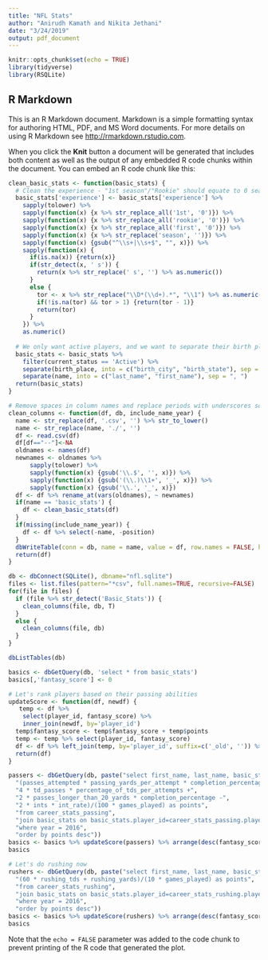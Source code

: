 ```yaml
---
title: "NFL Stats"
author: "Anirudh Kamath and Nikita Jethani"
date: "3/24/2019"
output: pdf_document
---
```


```r
knitr::opts_chunk$set(echo = TRUE)
library(tidyverse)
library(RSQLite)
```

## R Markdown

This is an R Markdown document. Markdown is a simple formatting syntax for authoring HTML, PDF, and MS Word documents. For more details on using R Markdown see <http://rmarkdown.rstudio.com>.

When you click the **Knit** button a document will be generated that includes both content as well as the output of any embedded R code chunks within the document. You can embed an R code chunk like this:

```r
clean_basic_stats <- function(basic_stats) {
  # Clean the experience - "1st season"/"Rookie" should equate to 0 seasons, and things like "8th season" or "3rd season" should     equate to 7 and 2 seasons respectively. 
  basic_stats['experience'] <- basic_stats['experience'] %>%
    sapply(tolower) %>%
    sapply(function(x) {x %>% str_replace_all('1st', '0')}) %>%
    sapply(function(x) {x %>% str_replace_all('rookie', '0')}) %>%
    sapply(function(x) {x %>% str_replace_all('first', '0')}) %>%
    sapply(function(x) {x %>% str_replace('season', '')}) %>%
    sapply(function(x) {gsub("^\\s+|\\s+$", "", x)}) %>%
    sapply(function(x) {
      if(is.na(x)) {return(x)}
      if(str_detect(x, ' s')) {
        return(x %>% str_replace(' s', '') %>% as.numeric())
      }
      else {
        tor <- x %>% str_replace("\\D*(\\d+).*", "\\1") %>% as.numeric()
        if(!is.na(tor) && tor > 1) {return(tor - 1)}
        return(tor)
      }
    }) %>%
    as.numeric()
  
  # We only want active players, and we want to separate their birth place (city, state) into two columns. Same with their names
  basic_stats <- basic_stats %>%
    filter(current_status == 'Active') %>%
    separate(birth_place, into = c("birth_city", "birth_state"), sep = " , ") %>%
    separate(name, into = c("last_name", "first_name"), sep = ", ")
  return(basic_stats)
}

# Remove spaces in column names and replace periods with underscores so it's easier to read in SQL
clean_columns <- function(df, db, include_name_year) {
  name <- str_replace(df, '.csv', '') %>% str_to_lower()
  name <- str_replace(name, './', '') 
  df <- read.csv(df)
  df[df=="--"]<-NA
  oldnames <- names(df)
  newnames <- oldnames %>%
      sapply(tolower) %>%
      sapply(function(x) {gsub('\\.$', '', x)}) %>%
      sapply(function(x) {gsub('(\\.)\\1+', '_', x)}) %>%
      sapply(function(x) {gsub('\\.', '_', x)})
  df <- df %>% rename_at(vars(oldnames), ~ newnames)
  if(name == 'basic_stats') {
    df <- clean_basic_stats(df)
  }
  if(missing(include_name_year)) {
    df <- df %>% select(-name, -position)
  }
  dbWriteTable(conn = db, name = name, value = df, row.names = FALSE, header = TRUE)
  return(df)
}

db <- dbConnect(SQLite(), dbname="nfl.sqlite")
files <- list.files(pattern="*csv", full.names=TRUE, recursive=FALSE)
for(file in files) {
  if (file %>% str_detect('Basic_Stats')) {
    clean_columns(file, db, T)
  }
  else {
    clean_columns(file, db)
  }
}

dbListTables(db)
```

```r
basics <- dbGetQuery(db, 'select * from basic_stats')
basics[,'fantasy_score'] <- 0
```

```r
# Let's rank players based on their passing abilities
updateScore <- function(df, newdf) {
   temp <- df %>%
    select(player_id, fantasy_score) %>%
    inner_join(newdf, by='player_id')
  temp$fantasy_score <- temp$fantasy_score + temp$points 
  temp <- temp %>% select(player_id, fantasy_score)
  df <- df %>% left_join(temp, by='player_id', suffix=c('_old', '')) %>% select(-fantasy_score_old) 
  return(df)
}

passers <- dbGetQuery(db, paste("select first_name, last_name, basic_stats.player_id, year, team, ",
  "(passes_attempted * passing_yards_per_attempt * completion_percentage +",
  "4 * td_passes * percentage_of_tds_per_attempts +",
  "2 * passes_longer_than_20_yards * completion_percentage -",
  "2 * ints * int_rate)/(100 * games_played) as points",
  "from career_stats_passing",
  "join basic_stats on basic_stats.player_id=career_stats_passing.player_id",
  "where year = 2016",
  "order by points desc"))
basics <- basics %>% updateScore(passers) %>% arrange(desc(fantasy_score))
basics
```



```r
# Let's do rushing now
rushers <- dbGetQuery(db, paste("select first_name, last_name, basic_stats.player_id, year, team, ",
  "(60 * rushing_tds + rushing_yards)/(10 * games_played) as points",
  "from career_stats_rushing",
  "join basic_stats on basic_stats.player_id=career_stats_rushing.player_id",
  "where year = 2016",
  "order by points desc"))
basics <- basics %>% updateScore(rushers) %>% arrange(desc(fantasy_score))
basics
```

Note that the `echo = FALSE` parameter was added to the code chunk to prevent printing of the R code that generated the plot.
